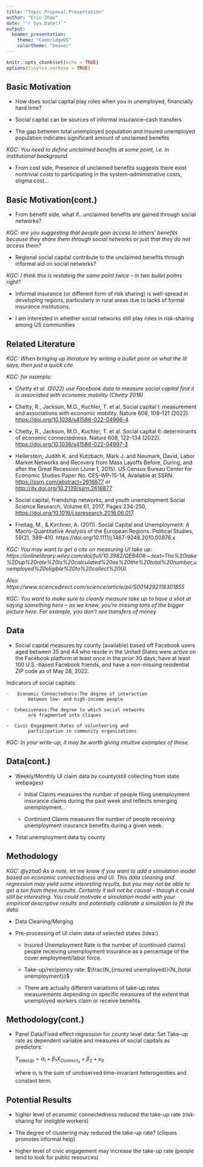 ```yaml
---
title: "Topic Proposal Presentation"
author: "Eric Zhao"
date: "`r Sys.Date()`"
output: 
  beamer_presentation:
    theme: "CambridgeUS"
    colortheme: "beaver"
---
```


```r
knitr::opts_chunk$set(echo = TRUE)
options(tinytex.verbose = TRUE)

```

## Basic Motivation

-  How does social capital play roles when you in unemployed, financially hard time?

-  Social capital can be sources of informal insurance--cash transfers

-  The gap between total unemployed population and insured unemployed population indicates significant amount of unclaimed benefits

_KGC: You need to define unclaimed benefits at some point, i.e. in institutional background._

-  From cost side, Presence of unclaimed benefits suggests there exist nontrivial costs to participating in the system--administrative costs, stigma cost...

## Basic Motivation(cont.)
-  From benefit side, what if...unclaimed benefits are gained through social networks?

_KGC: are you suggesting that people gain access to others' benefits because they share them through social networks or just that they do not access them?_

-  Regional social capital contribute to the unclaimed benefits through informal aid on social networks?

_KGC: I think this is restating the same point twice -- in two bullet poitns right?_

-  Informal insurance (or different form of risk sharing) is well-spread in developing regions, particularly in rural areas due to lacks of formal insurance institutions.

-  I am interested in whether social networks still play roles in risk-sharing among US communities


## Related Literature

_KGC: When bringing up literature try writing a bullet point on what the lit says, then just a quick cite._

_KGC: for example:_

- _Chetty et al. (2022) use Facebook data to measure social capital find it is associated with economic mobility (Chetty 2018)_

-   Chetty, R., Jackson, M.O., Kuchler, T. et al. Social capital I: measurement and associations with economic mobility. Nature 608, 108--121 (2022). <https://doi.org/10.1038/s41586-022-04996-4>

-   Chetty, R., Jackson, M.O., Kuchler, T. et al. Social capital II: determinants of economic connectedness. Nature 608, 122--134 (2022). <https://doi.org/10.1038/s41586-022-04997-3>

-   Hellerstein, Judith K. and Kutzbach, Mark J. and Neumark, David, Labor Market Networks and Recovery from Mass Layoffs Before, During, and after the Great Recession (June 1, 2015). US Census Bureau Center for Economic Studies Paper No. CES-WP-15-14, Available at SSRN: <https://ssrn.com/abstract=2616877> or <http://dx.doi.org/10.2139/ssrn.2616877>

-   Social capital, friendship networks, and youth unemployment.Social Science Research, Volume 61, 2017, Pages 234-250,
<https://doi.org/10.1016/j.ssresearch.2016.06.017>.

-   Freitag, M., & Kirchner, A. (2011). Social Capital and Unemployment: A Macro-Quantitative Analysis of the European Regions. Political Studies, 59(2), 389-410. https://doi.org/10.1111/j.1467-9248.2010.00876.x

_KGC: You may want to get a cite on measuring UI take up: https://onlinelibrary.wiley.com/doi/full/10.3982/QE940#:~:text=The%20take%2Dup%20rate%20is%20calculated%20as%20the%20total%20number,unemployed%20eligible%20to%20collect%20UI._

_Also: https://www.sciencedirect.com/science/article/pii/S0014292118301855_

_KGC: You want to make sure to cleanly measure take up to have a shot at saying something here -- as we know, you're missing tons of the bigger picture here. For example, you don't see transfers of money._

## Data

-   Social capital measures by county (available) based off Facebook users aged between 25
and 44 who reside in the United States were active on the Facebook platform at least once in the prior 30 days, have at least 100 U.S.-based Facebook friends, and have a non-missing residential ZIP code as of May 28, 2022.
   
   Indicators of social capitals:

    -   Economic Connectedness:The degree of interaction 
            between low- and high-income people 
            
    -  Cohesiveness:The degree to which social networks 
            are fragmented into cliques 
            
    -  Civic Engagement:Rates of volunteering and 
            participation in community organizations

_KGC: In your write-up, it may be worth giving intuitive examples of these._

## Data(cont.)
-   Weekly/Monthly UI claim data by county(still collecting from state webpages)
    -   Initial Claims measures the number of people filing unemployment insurance claims during the past week and reflects emerging unemployment..

    -   Continued Claims measures the number of people receiving unemployment insurance benefits during a given week.

-   Total unemployment data by county

## Methodology 

_KGC: @yzha0 As a note, let me know if you want to add a simulation model based on economic connectedness and UI. This data cleaning and regression may yield some interesting results, but you may not be able to get a ton from these results. Certainly it will not be causal -- though it could still be interesting. You could motivate a simulation model with your empirical descriptive results and potentially calibrate a simulation to fit the data._

 -  Data Cleaning/Merging 
 
 -  Pre-processing of UI claim data of selected states (idea:)
 
    -   Insured Unemployment Rate is the number of (continued claims) people receiving unemployment insurance as a percentage of the cover employment/labor force. 

    -   Take-up/recipiency rate: $\frac{N_{insured unemployed}}{N_{total unemployment}}$ 
    
    - There are actually different variations of take-up rates measurements depending on specific measures of the extent that unemployed workers claim or receive benefits.
    
## Methodology(cont.)
- Panel Data/Fixed effect regression for county level data:
    Set Take-up rate as dependent variable and measures of social capitals as predictors:
    
    $Y_{takeUp}=\alpha_i+\beta_1 X_{Connect_{it}}+\beta_2+u_{it}$
    
    where $\alpha_i$ is the sum of unobserved time-invariant heterogenities and constant term.
    

## Potential Results

- higher level of economic connectedness reduced the take-up rate (risk-sharing for ineligble workers)

- The degree of clustering may reduced the take-up rate? (cliques promotes informal help)

- higher level of civic engagement may increase the take-up rate (people tend to look for public resources)


